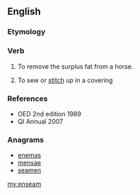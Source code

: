 ==English==

===Etymology===
{{prefix|en|seam|lang=en}}

===Verb===
{{en-verb}}

# {{context|obsolete|lang=en}} To remove the surplus fat from a horse.
# {{context|obsolete|lang=en}} To sew or [[stitch]] up in a covering

===References===
* OED 2nd edition 1989
* QI Annual 2007

===Anagrams===
* [[enemas#English|enemas]]
* [[mensae#English|mensae]]
* [[seamen#English|seamen]]

[[my:enseam]]